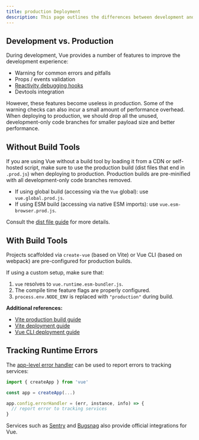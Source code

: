 ```yaml
---
title: production Deployment
description: This page outlines the differences between development and production environments in Vue.js
---
```



## Development vs. Production​

During development, Vue provides a number of features to improve the development experience:

* Warning for common errors and pitfalls
* Props / events validation
* <span class="custom-link">[Reactivity debugging hooks](https://vuejs.org/guide/extras/reactivity-in-depth.html#reactivity-debugging)</span>
* Devtools integration

However, these features become useless in production. Some of the warning checks can also incur a small amount of performance overhead. When deploying to production, we should drop all the unused, development-only code branches for smaller payload size and better performance.


## Without Build Tools​

If you are using Vue without a build tool by loading it from a CDN or self-hosted script, make sure to use the production build (dist files that end in `.prod.js`) when deploying to production. Production builds are pre-minified with all development-only code branches removed.

* If using global build (accessing via the `Vue` global): use `vue.global.prod.js`.
* If using ESM build (accessing via native ESM imports): use `vue.esm-browser.prod.js`.

Consult the <span class="custom-link">[dist file guide](https://github.com/vuejs/core/tree/main/packages/vue#which-dist-file-to-use)</span> for more details.


## With Build Tools​

Projects scaffolded via `create-vue` (based on Vite) or Vue CLI (based on webpack) are pre-configured for production builds.

If using a custom setup, make sure that:

1. `vue` resolves to `vue.runtime.esm-bundler.js`.
2. The compile time feature flags are properly configured.
3. `process.env.NODE_ENV` is replaced with `"production"` during build.


**Additional references:**

* <span class="custom-link">[Vite production build guide](https://vitejs.dev/guide/build.html)</span>
* <span class="custom-link">[Vite deployment guide](https://vitejs.dev/guide/static-deploy.html)</span>
* <span class="custom-link">[Vue CLI deployment guide](https://cli.vuejs.org/guide/deployment.html)</span>

## Tracking Runtime Errors​

The <span class="custom-link">[app-level error handler](https://vuejs.org/api/application.html#app-config-errorhandler)</span> can be used to report errors to tracking services:


```js
import { createApp } from 'vue'

const app = createApp(...)

app.config.errorHandler = (err, instance, info) => {
  // report error to tracking services
}
```

Services such as <span class="custom-link">[Sentry](https://docs.sentry.io/platforms/javascript/guides/vue/)</span> and <span class="custom-link">[Bugsnag](https://docs.bugsnag.com/platforms/javascript/vue/)</span> also provide official integrations for Vue.
